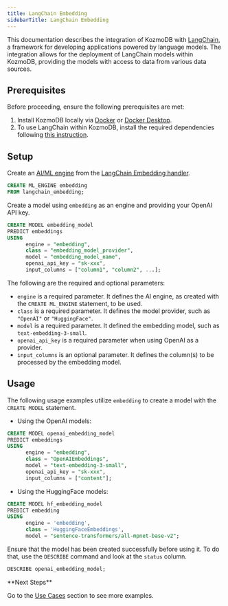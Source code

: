 ```yaml
---
title: LangChain Embedding
sidebarTitle: LangChain Embedding
---
```


This documentation describes the integration of KozmoDB with [LangChain](https://www.langchain.com/), a framework for developing applications powered by language models.
The integration allows for the deployment of LangChain models within KozmoDB, providing the models with access to data from various data sources.

## Prerequisites

Before proceeding, ensure the following prerequisites are met:

1. Install KozmoDB locally via [Docker](https://docs.kozmodb.com/setup/self-hosted/docker) or [Docker Desktop](https://docs.kozmodb.com/setup/self-hosted/docker-desktop).
2. To use LangChain within KozmoDB, install the required dependencies following [this instruction](https://docs.kozmodb.com/setup/self-hosted/docker#install-dependencies).

## Setup

Create an [AI/ML engine](/kozmodb_sql/sql/create/ml-engine) from the [LangChain Embedding handler](https://github.com/digitranslab/kozmodb/tree/main/kozmodb/integrations/handlers/langchain_embedding_handler).

```sql
CREATE ML_ENGINE embedding
FROM langchain_embedding;
```

Create a model using `embedding` as an engine and providing your OpenAI API key.

```sql
CREATE MODEL embedding_model
PREDICT embeddings
USING
      engine = "embedding",
      class = "embedding_model_provider",
      model = "embedding_model_name",
      openai_api_key = "sk-xxx",
      input_columns = ["column1", "column2", ...];
```

The following are the required and optional parameters:

* `engine` is a required parameter. It defines the AI engine, as created with the `CREATE ML_ENGINE` statement, to be used.
* `class` is a required parameter. It defines the model provider, such as `"OpenAI"` or `"HuggingFace"`.
* `model` is a required parameter. It defined the embedding model, such as `text-embedding-3-small`.
* `openai_api_key` is a required parameter when using OpenAI as a provider.
* `input_columns` is an optional parameter. It defines the column(s) to be processed by the embedding model.

## Usage

The following usage examples utilize `embedding` to create a model with the `CREATE MODEL` statement.

* Using the OpenAI models:

```sql
CREATE MODEL openai_embedding_model
PREDICT embeddings
USING
      engine = "embedding",
      class = "OpenAIEmbeddings",
      model = "text-embedding-3-small",
      openai_api_key = "sk-xxx",
      input_columns = ["content"];
```

* Using the HuggingFace models:

```sql
CREATE MODEL hf_embedding_model
PREDICT embedding
USING
      engine = 'embedding',
      class = 'HuggingFaceEmbeddings',
      model = "sentence-transformers/all-mpnet-base-v2";
```

Ensure that the model has been created successfully before using it. To do that, use the `DESCRIBE` command and look at the `status` column.

```sql
DESCRIBE openai_embedding_model;
```

<Tip>
**Next Steps**

Go to the [Use Cases](https://docs.kozmodb.com/use-cases/overview) section to see more examples.
</Tip>
